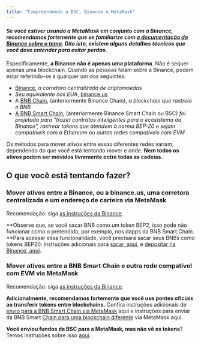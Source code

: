 ```yaml
---
title: "Compreendendo a BSC, Binance e MetaMask"
---
```


#### _Se você estiver usando a MetaMask em conjunto com a Binance, recomendamos fortemente que se familiarize com [a documentação da Binance sobre o tema](https://docs.binance.org/smart-chain/wallet/metamask.html). Dito isto, existem alguns detalhes técnicos que você **deve entender para evitar perdas**._

Especificamente, **a Binance não é apenas uma plataforma**. Não é sequer apenas uma blockchain. Quando as pessoas falam sobre a Binance, podem estar referindo-se a qualquer um dos seguintes:

- [Binance](https://www.binance.com/en), _a corretora centralizada de criptomoedas_
- _Seu equivalente nos EUA_, [binance.us](https://www.binance.us/en/home)
- A [BNB Chain](https://www.binance.com/en/blog/all/binance-chain-blockchain-for-exchanging-the-world-304219301536473088), (anteriormente Binance Chain), _a blockchain que rastreia o BNB_
- [A BNB Smart Chain,](https://www.binance.org/en/smartChain) (anteriormente Binance Smart Chain ou BSC) _foi projetada para "trazer contratos inteligentes para o ecosistema da Binance", rastrear tokens que atendem à norma BEP-20 e sejam compatíveis com a Ethereum ou outras redes compatíveis com EVM_

Os métodos para mover ativos entre essas diferentes redes variam, dependendo do que você está tentando mover e onde. **Nem todos os ativos podem ser movidos livremente entre todas as cadeias.**

## O que você está tentando fazer?

### Mover ativos entre a Binance, ou a binance.us, uma corretora centralizada e um endereço de carteira via MetaMask

Recomendação: siga [as instruções da Binance](https://www.binance.com/en/support/faq/115003670492).

**Observe que, se você sacar BNB como um token BEP2, isso pode não funcionar como o pretendido, por exemplo, nos dapps da BNB Smart Chain. **Para acessar essa funcionalidade, você precisará sacar seus BNBs como tokens BEP20. Instruções adicionais para [sacar, aqui](/networks-and-sidechains/binance/receiving-funds-from-binance), e [depositar na Binance, aqui](/networks-and-sidechains/binance/transferring-assets-to-the-binance-exchange).

### Mover ativos entre a BNB Smart Chain e outra rede compatível com EVM via MetaMask

Recomendação: siga [as instruções da Binance](https://academy.binance.com/en/articles/how-to-recover-crypto-transferred-to-the-wrong-network-on-binance).

**Adicionalmente, recomendamos fortemente que você use pontes oficiais ao transferir tokens entre blockchains.** Confira instruções adicionais de [envio para a BNB Smart Chain via MetaMask](/networks-and-sidechains/binance/sending-assets-to-binance-bnb-smart-chain) aqui e instruções para enviar da BNB Smart [Chain para uma blockchain diferente](/networks-and-sidechains/binance/how-to-send-tokens-from-bsc-to-ethereum-or-other-chains) via MetaMask aqui.

**Você enviou fundos da BSC para a MetaMask, mas não vê os tokens**? Temos instruções sobre isso [aqui](/managing-my-tokens/moving-your-tokens/i-have-sent-funds-from-binance-smart-chain-to-metamask-but-i-dont-see-the-tokens-in-my-metamask-wallet).
